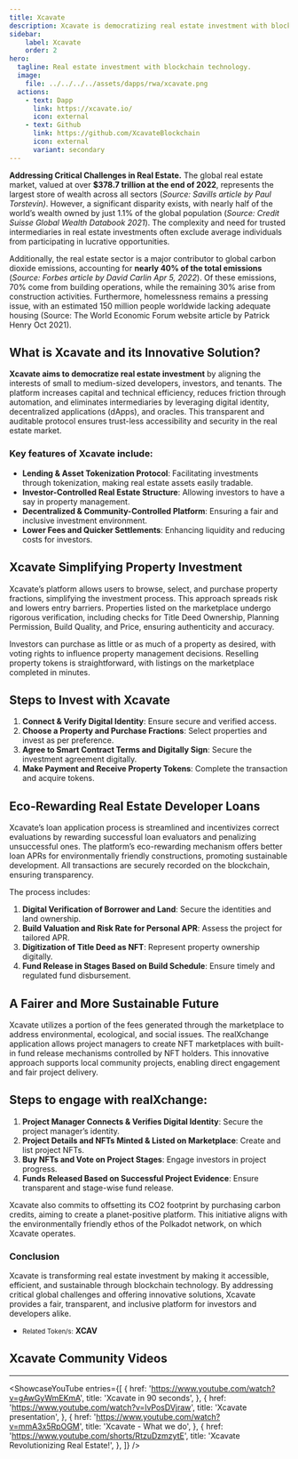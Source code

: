 ```yaml
---
title: Xcavate
description: Xcavate is democratizing real estate investment with blockchain technology for accessible, efficient, and sustainable property ownership.
sidebar:
    label: Xcavate
    order: 2
hero:
  tagline: Real estate investment with blockchain technology.
  image: 
    file: ../../../../assets/dapps/rwa/xcavate.png
  actions:
    - text: Dapp
      link: https://xcavate.io/
      icon: external
    - text: Github
      link: https://github.com/XcavateBlockchain
      icon: external
      variant: secondary
---
```




**Addressing Critical Challenges in Real Estate.** The global real estate market, valued at over **$378.7 trillion at the end of 2022**, represents the largest store of wealth across all sectors (*Source: Savills article by Paul Torstevin)*. However, a significant disparity exists, with nearly half of the world’s wealth owned by just 1.1% of the global population (*Source: Credit Suisse Global Wealth Databook 2021*). The complexity and need for trusted intermediaries in real estate investments often exclude average individuals from participating in lucrative opportunities.

Additionally, the real estate sector is a major contributor to global carbon dioxide emissions, accounting for **nearly 40% of the total emissions** (*Source: Forbes article by David Carlin Apr 5, 2022*). Of these emissions, 70% come from building operations, while the remaining 30% arise from construction activities. Furthermore, homelessness remains a pressing issue, with an estimated 150 million people worldwide lacking adequate housing (Source: The World Economic Forum website article by Patrick Henry Oct 2021).

## What is Xcavate and its Innovative Solution?
**Xcavate aims to democratize real estate investment** by aligning the interests of small to medium-sized developers, investors, and tenants. The platform increases capital and technical efficiency, reduces friction through automation, and eliminates intermediaries by leveraging digital identity, decentralized applications (dApps), and oracles. This transparent and auditable protocol ensures trust-less accessibility and security in the real estate market.

### Key features of Xcavate include:
- **Lending & Asset Tokenization Protocol**: Facilitating investments through tokenization, making real estate assets easily tradable.
- **Investor-Controlled Real Estate Structure**: Allowing investors to have a say in property management.
- **Decentralized & Community-Controlled Platform**: Ensuring a fair and inclusive investment environment.
- **Lower Fees and Quicker Settlements**: Enhancing liquidity and reducing costs for investors.

## Xcavate Simplifying Property Investment
Xcavate’s platform allows users to browse, select, and purchase property fractions, simplifying the investment process. This approach spreads risk and lowers entry barriers. Properties listed on the marketplace undergo rigorous verification, including checks for Title Deed Ownership, Planning Permission, Build Quality, and Price, ensuring authenticity and accuracy.

Investors can purchase as little or as much of a property as desired, with voting rights to influence property management decisions. Reselling property tokens is straightforward, with listings on the marketplace completed in minutes.

## Steps to Invest with Xcavate
1. **Connect &amp; Verify Digital Identity**: Ensure secure and verified access.
2. **Choose a Property and Purchase Fractions**: Select properties and invest as per preference.
3. **Agree to Smart Contract Terms and Digitally Sign**: Secure the investment agreement digitally.
4. **Make Payment and Receive Property Tokens**: Complete the transaction and acquire tokens.

## Eco-Rewarding Real Estate Developer Loans
Xcavate’s loan application process is streamlined and incentivizes correct evaluations by rewarding successful loan evaluators and penalizing unsuccessful ones. The platform’s eco-rewarding mechanism offers better loan APRs for environmentally friendly constructions, promoting sustainable development. All transactions are securely recorded on the blockchain, ensuring transparency.

The process includes:
1. **Digital Verification of Borrower and Land**: Secure the identities and land ownership.
2. **Build Valuation and Risk Rate for Personal APR**: Assess the project for tailored APR.
3. **Digitization of Title Deed as NFT**: Represent property ownership digitally.
4. **Fund Release in Stages Based on Build Schedule**: Ensure timely and regulated fund disbursement.

## A Fairer and More Sustainable Future
Xcavate utilizes a portion of the fees generated through the marketplace to address environmental, ecological, and social issues. The realXchange application allows project managers to create NFT marketplaces with built-in fund release mechanisms controlled by NFT holders. This innovative approach supports local community projects, enabling direct engagement and fair project delivery.

## Steps to engage with **realXchange**:
1. **Project Manager Connects &amp; Verifies Digital Identity**: Secure the project manager’s identity.
2. **Project Details and NFTs Minted &amp; Listed on Marketplace**: Create and list project NFTs.
3. **Buy NFTs and Vote on Project Stages**: Engage investors in project progress.
4. **Funds Released Based on Successful Project Evidence**: Ensure transparent and stage-wise fund release.

Xcavate also commits to offsetting its CO2 footprint by purchasing carbon credits, aiming to create a planet-positive platform. This initiative aligns with the environmentally friendly ethos of the Polkadot network, on which Xcavate operates.

### Conclusion
Xcavate is transforming real estate investment by making it accessible, efficient, and sustainable through blockchain technology. By addressing critical global challenges and offering innovative solutions, Xcavate provides a fair, transparent, and inclusive platform for investors and developers alike.

- <small>Related Token/s:</small> **XCAV**

## Xcavate Community Videos
------------
<ShowcaseYouTube
  entries={[
        {
    href: 'https://www.youtube.com/watch?v=gAwGyWmEKmA',
      title: 'Xcavate in 90 seconds',
    },
        {
    href: 'https://www.youtube.com/watch?v=lvPosDVjraw',
      title: 'Xcavate presentation',
    },
           {
    href: 'https://www.youtube.com/watch?v=mmA3x5RpOGM',
      title: 'Xcavate - What we do',
    },
         {
    href: 'https://www.youtube.com/shorts/RtzuDzmzytE',
      title: 'Xcavate Revolutionizing Real Estate!',
    },
  ]} />
